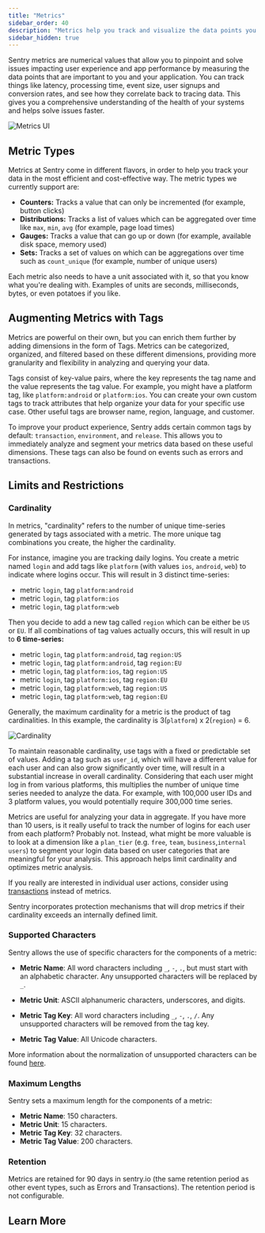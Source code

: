 ```yaml
---
title: "Metrics"
sidebar_order: 40
description: "Metrics help you track and visualize the data points you care about, making it easier to monitor your application health and identify issues."
sidebar_hidden: true
---
```


<Include name="metrics-api-change.mdx" />

Sentry metrics are numerical values that allow you to pinpoint and solve issues impacting user experience and app performance by measuring the data points that are important to you and your application. You can track things like latency, processing time, event size, user signups and conversion rates, and see how they correlate back to tracing data. This gives you a comprehensive understanding of the health of your systems and helps solve issues faster.

![Metrics UI](./img/Index.png)

## Metric Types

Metrics at Sentry come in different flavors, in order to help you track your data in the most efficient and cost-effective way. The metric types we currently support are:

- **Counters:** Tracks a value that can only be incremented (for example, button clicks)
- **Distributions:** Tracks a list of values which can be aggregated over time like `max`, `min`, `avg` (for example, page load times)
- **Gauges:** Tracks a value that can go up or down (for example, available disk space, memory used)
- **Sets:** Tracks a set of values on which can be aggregations over time such as `count_unique` (for example, number of unique users)

Each metric also needs to have a unit associated with it, so that you know what you're dealing with. Examples of units are seconds, milliseconds, bytes, or even potatoes if you like.

## Augmenting Metrics with Tags

Metrics are powerful on their own, but you can enrich them further by adding dimensions in the form of Tags. Metrics can be categorized, organized, and filtered based on these different dimensions, providing more granularity and flexibility in analyzing and querying your data.

Tags consist of key-value pairs, where the key represents the tag name and the value represents the tag value. For example, you might have a platform tag, like `platform:android` or `platform:ios`. You can create your own custom tags to track attributes that help organize your data for your specific use case. Other useful tags are browser name, region, language, and customer.

To improve your product experience, Sentry adds certain common tags by default: `transaction`, `environment`, and `release`. This allows you to immediately analyze and segment your metrics data based on these useful dimensions. These tags can also be found on events such as errors and transactions.

## Limits and Restrictions

### Cardinality

In metrics, "cardinality" refers to the number of unique time-series generated by tags associated with a metric. The more unique tag combinations you create, the higher the cardinality.

For instance, imagine you are tracking daily logins. You create a metric named `login` and add tags like `platform` (with values `ios`, `android`, `web`) to indicate where logins occur. This will result in 3 distinct time-series:
- metric `login`, tag `platform:android`
- metric `login`, tag `platform:ios`
- metric `login`, tag `platform:web`

Then you decide to add a new tag called `region` which can be either be `US` or `EU`. If all combinations of tag values actually occurs, this will result in up to **6 time-series:**
- metric `login`, tag `platform:android`, tag `region:US`
- metric `login`, tag `platform:android`, tag `region:EU`
- metric `login`, tag `platform:ios`, tag `region:US`
- metric `login`, tag `platform:ios`, tag `region:EU`
- metric `login`, tag `platform:web`, tag `region:US`
- metric `login`, tag `platform:web`, tag `region:EU`

Generally, the maximum cardinality for a metric is the product of tag cardinalities. In this example, the cardinality is 3(`platform`) x 2(`region`) = 6.

![Cardinality](./img/cardinality.png)

To maintain reasonable cardinality, use tags with a fixed or predictable set of values. Adding a tag such as `user_id`, which will have a different value for each user and can also grow significantly over time, will result in a substantial increase in overall cardinality. Considering that each user might log in from various platforms, this multiplies the number of unique time series needed to analyze the data. For example, with 100,000 user IDs and 3 platform values, you would potentially require 300,000 time series.

Metrics are useful for analyzing your data in aggregate. If you have more than 10 users, is it really useful to track the number of logins for each user from each platform? Probably not. Instead, what might be more valuable is to look at a dimension like a `plan_tier` (e.g. `free`, `team`, `business`,`internal users`) to segment your login data based on user categories that are meaningful for your analysis. This approach helps limit cardinality and optimizes metric analysis.

If you really are interested in individual user actions, consider using [transactions](/product/performance/transaction-summary/#what-is-a-transaction) instead of metrics.

<Alert>

Sentry incorporates protection mechanisms that will drop metrics if their cardinality exceeds an internally defined limit.

</Alert>

### Supported Characters

Sentry allows the use of specific characters for the components of a metric:

- **Metric Name**: All word characters including `_`, `-`, `.`, but must start with an alphabetic character. Any unsupported characters will be replaced by `_`.

- **Metric Unit**: ASCII alphanumeric characters, underscores, and digits.

- **Metric Tag Key**: All word characters including `_`, `-`, `.`, `/`. Any unsupported characters will be removed from the tag key.

- **Metric Tag Value**: All Unicode characters.

More information about the normalization of unsupported characters can be found [here](https://develop.sentry.dev/sdk/metrics/#normalization).

### Maximum Lengths

Sentry sets a maximum length for the components of a metric:
- **Metric Name**: 150 characters.
- **Metric Unit**: 15 characters.
- **Metric Tag Key**: 32 characters.
- **Metric Tag Value**: 200 characters.

### Retention

Metrics are retained for 90 days in sentry.io (the same retention period as other event types, such as Errors and Transactions). The retention period is not configurable.

## Learn More

<PageGrid />
